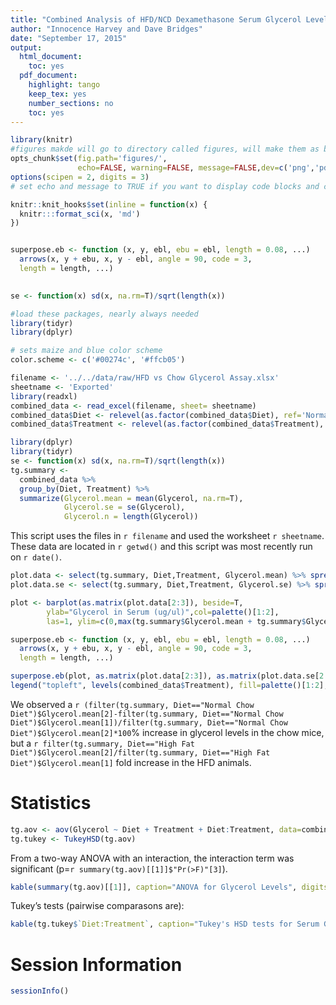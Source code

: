 ```yaml
---
title: "Combined Analysis of HFD/NCD Dexamethasone Serum Glycerol Levels"
author: "Innocence Harvey and Dave Bridges"
date: "September 17, 2015"
output:
  html_document:
    toc: yes
  pdf_document:
    highlight: tango
    keep_tex: yes
    number_sections: no
    toc: yes
---
```


```r
library(knitr)
#figures makde will go to directory called figures, will make them as both png and pdf files 
opts_chunk$set(fig.path='figures/',
               echo=FALSE, warning=FALSE, message=FALSE,dev=c('png','pdf'))
options(scipen = 2, digits = 3)
# set echo and message to TRUE if you want to display code blocks and code output respectively

knitr::knit_hooks$set(inline = function(x) {
  knitr:::format_sci(x, 'md')
})


superpose.eb <- function (x, y, ebl, ebu = ebl, length = 0.08, ...)
  arrows(x, y + ebu, x, y - ebl, angle = 90, code = 3,
  length = length, ...)

  
se <- function(x) sd(x, na.rm=T)/sqrt(length(x))

#load these packages, nearly always needed
library(tidyr)
library(dplyr)

# sets maize and blue color scheme
color.scheme <- c('#00274c', '#ffcb05')
```


```r
filename <- '../../data/raw/HFD vs Chow Glycerol Assay.xlsx'
sheetname <- 'Exported'
library(readxl)
combined_data <- read_excel(filename, sheet= sheetname)
combined_data$Diet <- relevel(as.factor(combined_data$Diet), ref='Normal Chow Diet')
combined_data$Treatment <- relevel(as.factor(combined_data$Treatment), ref='Water')

library(dplyr)
library(tidyr)
se <- function(x) sd(x, na.rm=T)/sqrt(length(x))
tg.summary <-
  combined_data %>%
  group_by(Diet, Treatment) %>%
  summarize(Glycerol.mean = mean(Glycerol, na.rm=T),
            Glycerol.se = se(Glycerol),
            Glycerol.n = length(Glycerol))
```
This script uses the files in `r filename` and used the worksheet `r sheetname`. These data are located in `r getwd()` and this script was most recently run on `r date()`.

```r
plot.data <- select(tg.summary, Diet,Treatment, Glycerol.mean) %>% spread(Diet, Glycerol.mean)
plot.data.se <- select(tg.summary, Diet,Treatment, Glycerol.se) %>% spread(Diet, Glycerol.se)

plot <- barplot(as.matrix(plot.data[2:3]), beside=T, 
        ylab="Glycerol in Serum (ug/ul)",col=palette()[1:2],
        las=1, ylim=c(0,max(tg.summary$Glycerol.mean + tg.summary$Glycerol.se)))

superpose.eb <- function (x, y, ebl, ebu = ebl, length = 0.08, ...)
  arrows(x, y + ebu, x, y - ebl, angle = 90, code = 3,
  length = length, ...)

superpose.eb(plot, as.matrix(plot.data[2:3]), as.matrix(plot.data.se[2:3]))
legend("topleft", levels(combined_data$Treatment), fill=palette()[1:2], bty="n")
```

We observed a `r (filter(tg.summary, Diet=="Normal Chow Diet")$Glycerol.mean[2]-filter(tg.summary, Diet=="Normal Chow Diet")$Glycerol.mean[1])/filter(tg.summary, Diet=="Normal Chow Diet")$Glycerol.mean[2]*100`% increase in glycerol levels in the chow mice, but a `r filter(tg.summary, Diet=="High Fat Diet")$Glycerol.mean[2]/filter(tg.summary, Diet=="High Fat Diet")$Glycerol.mean[1]` fold increase in the HFD animals.

# Statistics

```r
tg.aov <- aov(Glycerol ~ Diet + Treatment + Diet:Treatment, data=combined_data)
tg.tukey <- TukeyHSD(tg.aov)
```

From a two-way ANOVA with an interaction, the interaction term was significant (p=`r summary(tg.aov)[[1]]$"Pr(>F)"[3]`).

```r
kable(summary(tg.aov)[[1]], caption="ANOVA for Glycerol Levels", digits=c(2,2,2,2,5))
```

Tukey's tests (pairwise  comparasons are):

```r
kable(tg.tukey$`Diet:Treatment`, caption="Tukey's HSD tests for Serum Glycerol Levels", digits=c(2,2,2,10))
```

# Session Information

```r
sessionInfo()
```
